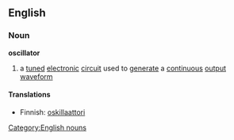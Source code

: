 ==English==
===Noun===
{{wikipedia}}
'''oscillator'''
#a [[tuned]] [[electronic]] [[circuit]] used to [[generate]] a [[continuous]] [[output]] [[waveform]]
[[Category:English nouns]]

====Translations====
*Finnish: [[oskillaattori]]